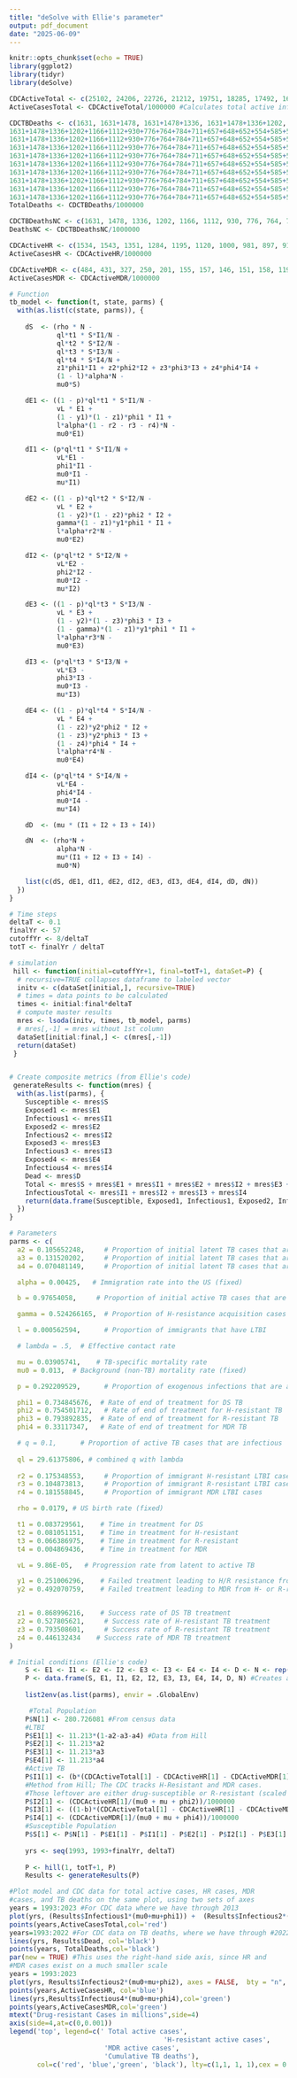 ```yaml
---
title: "deSolve with Ellie's parameter"
output: pdf_document
date: "2025-06-09"
---
```


```r
knitr::opts_chunk$set(echo = TRUE)
library(ggplot2)
library(tidyr)
library(deSolve) 
```

```r
CDCActiveTotal <- c(25102, 24206, 22726, 21212, 19751, 18285, 17492, 16305, 15937, 15048, 14828, 14494, 14052, 13716, 13258, 12876, 11492, 11074, 10471, 9908, 9556, 9379, 9539, 9238, 9066, 8996, 88895, 7170, 7866, 8332, 9633) #CDC TB Incidence and Mortality: 1953–2023 (should I include data pre-1993?) 
ActiveCasesTotal <- CDCActiveTotal/1000000 #Calculates total active infections from the CDC data

CDCTBDeaths <- c(1631, 1631+1478, 1631+1478+1336, 1631+1478+1336+1202, 1631+1478+1336+1202+1166, 1631+1478+1336+1202+1166+1112, 1631+1478+1336+1202+1166+1112+930, 1631+1478+1336+1202+1166+1112+930+776, 1631+1478+1336+1202+1166+1112+930+776+764, 1631+1478+1336+1202+1166+1112+930+776+764+784, 1631+1478+1336+1202+1166+1112+930+776+764+784+711, 1631+1478+1336+1202+1166+1112+930+776+764+784+711+657, 1631+1478+1336+1202+1166+1112+930+776+764+784+711+657+648, 1631+1478+1336+1202+1166+1112+930+776+764+784+711+657+648+652, 1631+1478+1336+1202+1166+1112+930+776+764+784+711+657+648+652+554, 1631+1478+1336+1202+1166+1112+930+776+764+784+711+657+648+652+554+585, 1631+1478+1336+1202+1166+1112+930+776+764+784+711+657+648+652+554+585+529, 1631+1478+1336+1202+1166+1112+930+776+764+784+711+657+648+652+554+585+529+569, 1631+1478+1336+1202+1166+1112+930+776+764+784+711+657+648+652+554+585+529+569+539, 1631+1478+1336+1202+1166+1112+930+776+764+784+711+657+648+652+554+585+529+569+539+510, 1631+1478+1336+1202+1166+1112+930+776+764+784+711+657+648+652+554+585+529+569+539+510+555,
1631+1478+1336+1202+1166+1112+930+776+764+784+711+657+648+652+554+585+529+569+539+510+555+493,
1631+1478+1336+1202+1166+1112+930+776+764+784+711+657+648+652+554+585+529+569+539+510+555+493+470,
1631+1478+1336+1202+1166+1112+930+776+764+784+711+657+648+652+554+585+529+569+539+510+555+493+470+528,
1631+1478+1336+1202+1166+1112+930+776+764+784+711+657+648+652+554+585+529+569+539+510+555+493+470+528+515,
1631+1478+1336+1202+1166+1112+930+776+764+784+711+657+648+652+554+585+529+569+539+510+555+493+470+528+515+542,
1631+1478+1336+1202+1166+1112+930+776+764+784+711+657+648+652+554+585+529+569+539+510+555+493+470+528+515+542+526,
1631+1478+1336+1202+1166+1112+930+776+764+784+711+657+648+652+554+585+529+569+539+510+555+493+470+528+515+542+526+600,
1631+1478+1336+1202+1166+1112+930+776+764+784+711+657+648+652+554+585+529+569+539+510+555+493+470+528+515+542+526+600+602,
1631+1478+1336+1202+1166+1112+930+776+764+784+711+657+648+652+554+585+529+569+539+510+555+493+470+528+515+542+526+600+602+565) #CDC TB Incidence and Mortality: 1953–2023
TotalDeaths <- CDCTBDeaths/1000000

CDCTBDeathsNC <- c(1631, 1478, 1336, 1202, 1166, 1112, 930, 776, 764, 784, 711, 657, 648, 652, 554, 585, 529, 569, 539, 510, 555, 493, 470, 528, 515, 542, 526, 600, 602, 565) #CDC TB Incidence and Mortality: 1953–2023 (up to 2022)
DeathsNC <- CDCTBDeathsNC/1000000

CDCActiveHR <- c(1534, 1543, 1351, 1284, 1195, 1120, 1000, 981, 897, 914, 904, 872, 842, 845, 797, 835, 762, 692, 752, 685, 674, 687, 685, 651, 632, 642, 661, 461, 538, 550, 589)# TB by Drug Resistance: 1993–2023 
ActiveCasesHR <- CDCActiveHR/1000000

CDCActiveMDR <- c(484, 431, 327, 250, 201, 155, 157, 146, 151, 158, 119, 128, 125, 124, 124, 107, 115, 106, 127, 88, 96, 94, 88, 97, 129, 104, 94, 56, 80, 99, 100) # TB by Drug Resistance: 1993–2023
ActiveCasesMDR <- CDCActiveMDR/1000000
```


```r
# Function
tb_model <- function(t, state, parms) {
  with(as.list(c(state, parms)), {
    
    dS  <- (rho * N -
            ql*t1 * S*I1/N -
            ql*t2 * S*I2/N -
            ql*t3 * S*I3/N -
            ql*t4 * S*I4/N +
            z1*phi1*I1 + z2*phi2*I2 + z3*phi3*I3 + z4*phi4*I4 +
            (1 - l)*alpha*N -
            mu0*S)

    dE1 <- ((1 - p)*ql*t1 * S*I1/N -
            vL * E1 +
            (1 - y1)*(1 - z1)*phi1 * I1 +
            l*alpha*(1 - r2 - r3 - r4)*N -
            mu0*E1)

    dI1 <- (p*ql*t1 * S*I1/N +
            vL*E1 -
            phi1*I1 -
            mu0*I1 -
            mu*I1)

    dE2 <- ((1 - p)*ql*t2 * S*I2/N -
            vL * E2 +
            (1 - y2)*(1 - z2)*phi2 * I2 +
            gamma*(1 - z1)*y1*phi1 * I1 +
            l*alpha*r2*N -
            mu0*E2)

    dI2 <- (p*ql*t2 * S*I2/N +
            vL*E2 -
            phi2*I2 -
            mu0*I2 -
            mu*I2)

    dE3 <- ((1 - p)*ql*t3 * S*I3/N -
            vL * E3 +
            (1 - y2)*(1 - z3)*phi3 * I3 +
            (1 - gamma)*(1 - z1)*y1*phi1 * I1 +
            l*alpha*r3*N -
            mu0*E3)

    dI3 <- (p*ql*t3 * S*I3/N +
            vL*E3 -
            phi3*I3 -
            mu0*I3 -
            mu*I3)

    dE4 <- ((1 - p)*ql*t4 * S*I4/N -
            vL * E4 +
            (1 - z2)*y2*phi2 * I2 +
            (1 - z3)*y2*phi3 * I3 +
            (1 - z4)*phi4 * I4 +
            l*alpha*r4*N -
            mu0*E4)

    dI4 <- (p*ql*t4 * S*I4/N +
            vL*E4 -
            phi4*I4 -
            mu0*I4 -
            mu*I4)

    dD  <- (mu * (I1 + I2 + I3 + I4))

    dN  <- (rho*N +
            alpha*N -
            mu*(I1 + I2 + I3 + I4) -
            mu0*N)

    list(c(dS, dE1, dI1, dE2, dI2, dE3, dI3, dE4, dI4, dD, dN))
  })
}

# Time steps
deltaT <- 0.1
finalYr <- 57
cutoffYr <- 8/deltaT
totT <- finalYr / deltaT

# simulation
 hill <- function(initial=cutoffYr+1, final=totT+1, dataSet=P) {
  # recursive=TRUE collapses dataframe to labeled vector
  initv <- c(dataSet[initial,], recursive=TRUE)
  # times = data points to be calculated
  times <- initial:final*deltaT
  # compute master results
  mres <- lsoda(initv, times, tb_model, parms)
  # mres[,-1] = mres without 1st column
  dataSet[initial:final,] <- c(mres[,-1])
  return(dataSet)
 }


# Create composite metrics (from Ellie's code)
 generateResults <- function(mres) {
  with(as.list(parms), {
    Susceptible <- mres$S
    Exposed1 <- mres$E1
    Infectious1 <- mres$I1
    Exposed2 <- mres$E2
    Infectious2 <- mres$I2
    Exposed3 <- mres$E3
    Infectious3 <- mres$I3
    Exposed4 <- mres$E4
    Infectious4 <- mres$I4
    Dead <- mres$D
    Total <- mres$S + mres$E1 + mres$I1 + mres$E2 + mres$I2 + mres$E3 + mres$I3 + mres$E4 + mres$I4
    InfectiousTotal <- mres$I1 + mres$I2 + mres$I3 + mres$I4 
    return(data.frame(Susceptible, Exposed1, Infectious1, Exposed2, Infectious2, Exposed3, Infectious3, Exposed4, Infectious4, Total, Dead, InfectiousTotal))
  })
}
```


```r
# Parameters
parms <- c(
  a2 = 0.105652248,     # Proportion of initial latent TB cases that are H-resistant 
  a3 = 0.131520202,     # Proportion of initial latent TB cases that are R-resistant 
  a4 = 0.070481149,     # Proportion of initial latent TB cases that are MDR 

  alpha = 0.00425,   # Immigration rate into the US (fixed)

  b = 0.97654058,     # Proportion of initial active TB cases that are drug-susceptible 

  gamma = 0.524266165,  # Proportion of H-resistance acquisition cases 

  l = 0.000562594,      # Proportion of immigrants that have LTBI 

  # lambda = .5,  # Effective contact rate 

  mu = 0.03905741,    # TB-specific mortality rate 
  mu0 = 0.013,  # Background (non-TB) mortality rate (fixed)

  p = 0.292209529,      # Proportion of exogenous infections that are acute 

  phi1 = 0.734845676,  # Rate of end of treatment for DS TB 
  phi2 = 0.754501712,   # Rate of end of treatment for H-resistant TB 
  phi3 = 0.793892835,  # Rate of end of treatment for R-resistant TB
  phi4 = 0.33117347,   # Rate of end of treatment for MDR TB 

  # q = 0.1,      # Proportion of active TB cases that are infectious 
  
  ql = 29.61375806, # combined q with lambda
  
  r2 = 0.175348553,     # Proportion of immigrant H-resistant LTBI cases
  r3 = 0.104873813,     # Proportion of immigrant R-resistant LTBI cases 
  r4 = 0.181558845,     # Proportion of immigrant MDR LTBI cases 

  rho = 0.0179, # US birth rate (fixed)

  t1 = 0.083729561,    # Time in treatment for DS 
  t2 = 0.081051151,    # Time in treatment for H-resistant 
  t3 = 0.066386975,    # Time in treatment for R-resistant
  t4 = 0.004869436,    # Time in treatment for MDR 

  vL = 9.86E-05,   # Progression rate from latent to active TB 

  y1 = 0.251006296,    # Failed treatment leading to H/R resistance from DS 
  y2 = 0.492070759,    # Failed treatment leading to MDR from H- or R-resistant TB 


  z1 = 0.868996216,    # Success rate of DS TB treatment 
  z2 = 0.527805621,     # Success rate of H-resistant TB treatment 
  z3 = 0.793508601,     # Success rate of R-resistant TB treatment
  z4 = 0.446132434    # Success rate of MDR TB treatment 
)
```

```r
# Initial conditions (Ellie's code)
    S <- E1 <- I1 <- E2 <- I2 <- E3 <- I3 <- E4 <- I4 <- D <- N <- rep(0,totT) #Sets compartment values to 0
    P <- data.frame(S, E1, I1, E2, I2, E3, I3, E4, I4, D, N) #Creates a matrix of compartment values
    
    list2env(as.list(parms), envir = .GlobalEnv)

     #Total Population
    P$N[1] <- 280.726081 #From census data
    #LTBI
    P$E1[1] <- 11.213*(1-a2-a3-a4) #Data from Hill
    P$E2[1] <- 11.213*a2
    P$E3[1] <- 11.213*a3
    P$E4[1] <- 11.213*a4
    #Active TB
    P$I1[1] <- (b*(CDCActiveTotal[1] - CDCActiveHR[1] - CDCActiveMDR[1])/(mu0 + mu + phi1))/1000000 
    #Method from Hill; The CDC tracks H-Resistant and MDR cases. 
    #Those leftover are either drug-susceptible or R-resistant (scaled by b and (b-1), respectively) 
    P$I2[1] <- (CDCActiveHR[1]/(mu0 + mu + phi2))/1000000
    P$I3[1] <- ((1-b)*(CDCActiveTotal[1] - CDCActiveHR[1] - CDCActiveMDR[1])/(mu0 + mu + phi3))/1000000
    P$I4[1] <- (CDCActiveMDR[1]/(mu0 + mu + phi4))/1000000
    #Susceptible Population
    P$S[1] <- P$N[1] - P$E1[1] - P$I1[1] - P$E2[1] - P$I2[1] - P$E3[1] - P$I3[1] - P$E4[1] - P$I4[1]
    
    yrs <- seq(1993, 1993+finalYr, deltaT)
    
    P <- hill(1, totT+1, P)
    Results <- generateResults(P)
```

```r
#Plot model and CDC data for total active cases, HR cases, MDR 
#cases, and TB deaths on the same plot, using two sets of axes
years = 1993:2023 #For CDC data where we have through 2013
plot(yrs, (Results$Infectious1*(mu0+mu+phi1)) +  (Results$Infectious2*(mu0+mu+phi2)) + (Results$Infectious3*(mu0+mu+phi3)) + (Results$Infectious4*(mu0+mu+phi4)), main='Fitting Model to Data', xlab='Year',ylab='Total active cases or TB deaths in millions', type='l',col='red', ylim=  c(0,.03)) #Total active cases in the model is the sum of #each I compartment
points(years,ActiveCasesTotal,col='red')
years=1993:2022 #For CDC data on TB deaths, where we have through #2022 only
lines(yrs, Results$Dead, col='black')
points(years, TotalDeaths,col='black')
par(new = TRUE) #This uses the right-hand side axis, since HR and 
#MDR cases exist on a much smaller scale
years = 1993:2023
plot(yrs, Results$Infectious2*(mu0+mu+phi2), axes = FALSE,  bty = "n", xlab = "", ylab = "", col='blue', ylim=c(0,0.001), type='l')
points(years,ActiveCasesHR, col='blue')
lines(yrs,Results$Infectious4*(mu0+mu+phi4),col='green')
points(years,ActiveCasesMDR,col='green')
mtext("Drug-resistant Cases in millions",side=4)
axis(side=4,at=c(0,0.001))
legend('top', legend=c(' Total active cases',
                                       'H-resistant active cases',
                        'MDR active cases',
                        'Cumulative TB deaths'), 
       col=c('red', 'blue','green', 'black'), lty=c(1,1, 1, 1),cex = 0.6)
```